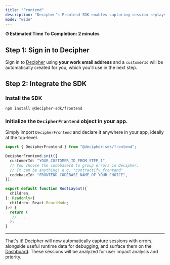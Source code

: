 ```yaml
---
title: "Frontend"
description: "Decipher’s Frontend SDK enables capturing session replays, AI analysis of user impact, and resolution steps."
mode: "wide"
---
```


<Check> **⏱ Estimated Time To Completion: 2 minutes**</Check>

## Step 1: Sign in to Decipher

Sign in to [Decipher](https://app.getdecipher.com) using **your work email address** and a `customerId` will be automatically created for you, which you'll use in the next step.

## Step 2: Integrate the SDK

### Install the SDK

```shell Terminal
npm install @decipher-sdk/frontend
```

### Initialize the `DecipherFrontend` object in your app.

Simply import `DecipherFrontend` and declare it anywhere in your app, ideally at the top-level.

```typescript app.tsx
import { DecipherFrontend } from "@decipher-sdk/frontend";

DecipherFrontend.init({
  customerId: "YOUR_CUSTOMER_ID_FROM_STEP_1",
  // You choose the codebaseId to group errors in Decipher.
  // It can be anything! e.g. "contractify_frontend"
  codebaseId: "FRONTEND_CODEBASE_NAME_OF_YOUR_CHOICE", 
});

export default function RootLayout({
  children,
}: Readonly<{
  children: React.ReactNode;
}>) {
  return (
   // ...
  );
}
```
---

That's it! Decipher will now automatically capture sessions with errors, alongside useful runtime data for debugging, and surface them on the [Dashboard](https://app.getdecipher.com/).
These sessions will be analyzed for user impact analysis and priority.

